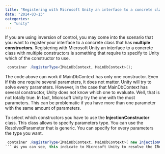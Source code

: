 ```yaml
---
title: "Registering with Microsoft Unity an interface to a concrete class with multiple constructors"
date: "2014-03-13"
categories: 
  - "unity"
---
```


If you are using inversion of control, you may come into the scenario that you want to register your interface to a concrete class that has **multiple constructors**. Registering with Microsoft Unity an interface to a concrete class with multiple constructors is something that require to specify to Unity which of the constructor to use.


```csharp
 container .RegisterType<IMainDbContext, MainDbContext>(); 
```

The code above can work if MainDbContext has only one constructor. Even if this one require several parameters, it does not matter. Unity will try to solve every parameters. However, in the case that MainDbContext has several constructor, Unity does not know which one to evaluate. Well, that is not totally true. In fact, Microsoft Unity try the one with the most parameters. This can be problematic if you have more than one parameter with the same amount of parameters.

To select which constructors you have to use the **InjectionConstructor** class. This class allows to specify parameters type. You can use the ResolvedParameter that is generic. You can specify for every parameters the type you want.


```csharp
 container .RegisterType<IMainDbContext, MainDbContext>( new InjectionConstructor( new ResolvedParameter<IRunningContext>() ) ); 
``` As you can see, this indicate to Microsoft Unity to resolve the IRunningContext from its container to inject the object into the single parameter constructor of MainDbContext. In that case, we take the single constructor of MainDbContext that has its parameter of IRunningContext.
